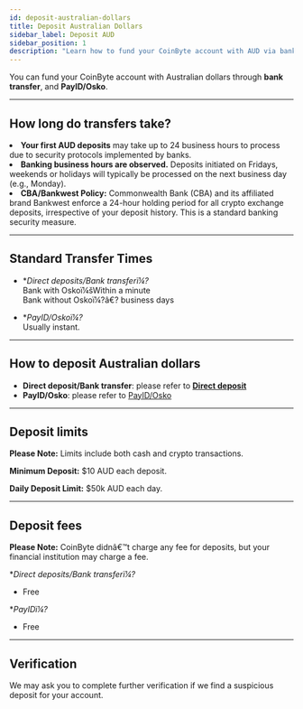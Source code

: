 ```yaml
---
id: deposit-australian-dollars
title: Deposit Australian Dollars
sidebar_label: Deposit AUD
sidebar_position: 1
description: "Learn how to fund your CoinByte account with AUD via bank transfer or PayID/Osko, including limits and processing times."
---
```



You can fund your CoinByte account with Australian dollars through **bank transfer**, and **PayID/Osko**.

---

## How long do transfers take?

<TickList>
  <li><strong>Your first AUD deposits</strong> may take up to 24 business hours to process due to security protocols implemented by banks.</li>
  <li><strong>Banking business hours are observed.</strong> Deposits initiated on Fridays, weekends or holidays will typically be processed on the next business day (e.g., Monday).</li>
  <li><strong>CBA/Bankwest Policy:</strong> Commonwealth Bank (CBA) and its affiliated brand Bankwest enforce a 24-hour holding period for all crypto exchange deposits, irrespective of your deposit history. This is a standard banking security measure.</li>
</TickList>

---

## Standard Transfer Times

- **Direct deposits/Bank transferï¼?*  
  Bank with Oskoï¼šWithin a minute  
  Bank without Oskoï¼?â€? business days

- **PayID/Oskoï¼?*  
  Usually instant.

---

## How to deposit Australian dollars
<CoinByteButton text="Deposit AUD" link="https://coinbyte.com.au/en-us/user/balances/deposit/?currency=aud&type=bank" />

- **Direct deposit/Bank transfer**: please refer to <a href="/docs/deposits-and-withdrawals/aud-deposit/direct-deposit"><strong>Direct deposit</strong></a>  
- **PayID/Osko**: please refer to <a href="/docs/deposits-and-withdrawals/aud-deposit/payid-osko-deposits-aud-only">PayID/Osko</a>
 

---

## Deposit limits

<InfoBox>
<strong>Please Note:</strong> Limits include both cash and crypto transactions.
</InfoBox>

**Minimum Deposit:** 
$10 AUD each deposit.

**Daily Deposit Limit:** 
$50k AUD each day.

---

## Deposit fees

<InfoBox>
<strong>Please Note:</strong> CoinByte didnâ€™t charge any fee for deposits, but your financial institution may charge a fee.
</InfoBox>

**Direct deposits/Bank transferï¼?*  
- Free

**PayIDï¼?*  
- Free

---

## Verification

We may ask you to complete further verification if we find a suspicious deposit for your account.

<RelatedArticles category="deposits-withdrawals" />
